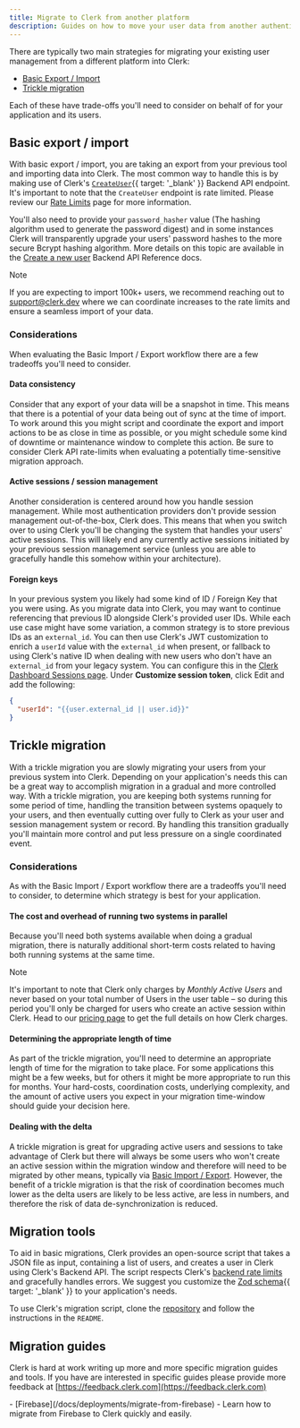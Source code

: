 ```yaml
---
title: Migrate to Clerk from another platform
description: Guides on how to move your user data from another authentication platform to Clerk.
---
```


There are typically two main strategies for migrating your existing user management from a different platform into Clerk:

- [Basic Export / Import](#basic-export-import)
- [Trickle migration](#trickle-migration)

Each of these have trade-offs you'll need to consider on behalf of for your application and its users.

## Basic export / import

With basic export / import, you are taking an export from your previous tool and importing data into Clerk. The most common way to handle this is by making use of Clerk's [`CreateUser`](/docs/reference/backend-api/tag/Users#operation/CreateUser){{ target: '_blank' }} Backend API endpoint. It's important to note that the `CreateUser` endpoint is rate limited. Please review our [Rate Limits](/docs/backend-requests/resources/rate-limits#backend-api-requests) page for more information.

You'll also need to provide your `password_hasher` value (The hashing algorithm used to generate the password digest) and in some instances Clerk will transparently upgrade your users' password hashes to the more secure Bcrypt hashing algorithm. More details on this topic are available in the [Create a new user](/docs/reference/backend-api/tag/Users#operation/CreateUser!path=password_hasher\&t=request) Backend API Reference docs.

> [!NOTE]
> If you are expecting to import 100k+ users, we recommend reaching out to [support@clerk.dev](mailto:support@clerk.dev) where we can coordinate increases to the rate limits and ensure a seamless import of your data.

### Considerations

When evaluating the Basic Import / Export workflow there are a few tradeoffs you'll need to consider.

#### Data consistency

Consider that any export of your data will be a snapshot in time. This means that there is a potential of your data being out of sync at the time of import. To work around this you might script and coordinate the export and import actions to be as close in time as possible, or you might schedule some kind of downtime or maintenance window to complete this action. Be sure to consider Clerk API rate-limits when evaluating a potentially time-sensitive migration approach.

#### Active sessions / session management

Another consideration is centered around how you handle session management. While most authentication providers don't provide session management out-of-the-box, Clerk does. This means that when you switch over to using Clerk you'll be changing the system that handles your users' active sessions. This will likely end any currently active sessions initiated by your previous session management service (unless you are able to gracefully handle this somehow within your architecture).

#### Foreign keys

In your previous system you likely had some kind of ID / Foreign Key that you were using. As you migrate data into Clerk, you may want to continue referencing that previous ID alongside Clerk's provided user IDs. While each use case might have some variation, a common strategy is to store previous IDs as an `external_id`. You can then use Clerk's JWT customization to enrich a `userId` value with the `external_id` when present, or fallback to using Clerk's native ID when dealing with new users who don't have an `external_id` from your legacy system. You can configure this in the [Clerk Dashboard Sessions page](https://dashboard.clerk.com/last-active?path=sessions). Under **Customize session token**, click Edit and add the following:

```json
{
  "userId": "{{user.external_id || user.id}}"
}
```

## Trickle migration

With a trickle migration you are slowly migrating your users from your previous system into Clerk. Depending on your application's needs this can be a great way to accomplish migration in a gradual and more controlled way. With a trickle migration, you are keeping both systems running for some period of time, handling the transition between systems opaquely to your users, and then eventually cutting over fully to Clerk as your user and session management system or record. By handling this transition gradually you'll maintain more control and put less pressure on a single coordinated event.

### Considerations

As with the Basic Import / Export workflow there are a tradeoffs you'll need to consider, to determine which strategy is best for your application.

#### The cost and overhead of running two systems in parallel

Because you'll need both systems available when doing a gradual migration, there is naturally additional short-term costs related to having both running systems at the same time.

> [!NOTE]
> It's important to note that Clerk only charges by _Monthly Active Users_ and never based on your total number of Users in the user table – so during this period you'll only be charged for users who create an active session within Clerk. Head to our [pricing page](/pricing) to get the full details on how Clerk charges.

#### Determining the appropriate length of time

As part of the trickle migration, you'll need to determine an appropriate length of time for the migration to take place. For some applications this might be a few weeks, but for others it might be more appropriate to run this for months. Your hard-costs, coordination costs, underlying complexity, and the amount of active users you expect in your migration time-window should guide your decision here.

#### Dealing with the delta

A trickle migration is great for upgrading active users and sessions to take advantage of Clerk but there will always be some users who won't create an active session within the migration window and therefore will need to be migrated by other means, typically via [Basic Import / Export](#basic-export-import). However, the benefit of a trickle migration is that the risk of coordination becomes much lower as the delta users are likely to be less active, are less in numbers, and therefore the risk of data de-synchronization is reduced.

## Migration tools

To aid in basic migrations, Clerk provides an open-source script that takes a JSON file as input, containing a list of users, and creates a user in Clerk using Clerk's Backend API. The script respects Clerk's [backend rate limits](/docs/backend-requests/resources/rate-limits#backend-api-requests) and gracefully handles errors. We suggest you customize the [Zod schema](https://github.com/clerk/migration-script/blob/main/index.ts#L25-L43){{ target: '_blank' }} to your application's needs.

To use Clerk's migration script, clone the [repository](https://github.com/clerk/migration-script) and follow the instructions in the `README`.

## Migration guides

Clerk is hard at work writing up more and more specific migration guides and tools. If you have are interested in specific guides please provide more feedback at [https://feedback.clerk.com](https://feedback.clerk.com)

<Cards>
  - [Firebase](/docs/deployments/migrate-from-firebase)
  - Learn how to migrate from Firebase to Clerk quickly and easily.
</Cards>

